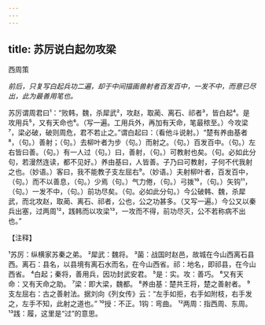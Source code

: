 ```yaml
---
---
---
```

title: 苏厉说白起勿攻梁
---



西周策

*前后，只复写白起兵功二遍，却于中间描画兽射者百发百中，一发不中，而意已尽出，此为最善用笔也。*

苏厉谓周君曰¹：“败韩，魏，杀犀武²，攻赵，取蔺、离石、祁者³，皆白起⁴。是攻用兵⁵，又有天命也⁶。（写一遍。工用兵外，再加有天命，笔最秾至。）今攻梁⁷，梁必破，破则周危，君不若止之。”谓白起曰：（看他斗说射。）“楚有养由基者⁸，（句。）善射；（句。）去柳叶者为步（句。）而射之。（句。）百发百中。（句。）左右皆曰善。（句。）有一人过（句。）曰，善射，（句。）可教射也矣。（句。必如此分句，若漫然连读，都不见好。）养由基曰，人皆善。子乃曰可教射，子何不代我射之也。（妙语。）客曰，我不能教子支左屈右⁹。（妙语。）夫射柳叶者，百发百中，（句。）而不以善息，（句。）少焉（句。）气力倦，（句。）弓拨¹⁰，（句。）矢钩¹¹，（句。）一发不中，（句。）前功尽矣。（句。必如此分句。）今公破韩、魏，杀犀武，而北攻赵，取蔺、离石、祁者，公也，公之功甚多。（又写一遍。）今公又以秦兵出塞，过两周¹²，践韩而以攻梁¹³，一攻而不得，前功尽灭，公不若称病不出也。”

【注释】

¹苏厉：纵横家苏秦之弟。
²犀武：魏将。
³菌：战国时赵邑，故城在今山西离石县西。离石：县名，以县境有离石水而名，在今山西省。祁：地名，即祁县，在今山西省。
⁴白起；秦将，善用兵，因功封武安君。
⁵是：实。攻：善巧。
⁶又有天命：又有天命之助。
⁷梁：即大梁，魏都。
⁸养由基：楚共王将，楚之善射者。
⁹支左屈右：古之善射法。据刘向《列女传》云：“左手如拒，右手如附枝，右手发之，左手不知，此射之道也。”
¹⁰授：不正。1钩：弯曲。
¹²两周：指西周、东周。
¹³践：履，这里是“过”的意思。